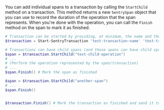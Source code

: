 You can add individual spans to a transaction by calling the `StartChild` method on a transaction. 
This method returns a new `SentrySpan` object that you can use to record the duration of the operation that the span represents. 
When you're done with the operation, you can call the `Finish` method on the span to mark it as finished.

```powershell
# Transaction can be started by providing, at minimum, the name and the operation
$transaction = Start-SentryTransaction 'test-transaction-name' 'test-transaction-operation'

# Transactions can have child spans (and those spans can have child spans as well)
$span = $transaction.StartChild("test-child-operation")
# ...
# (Perform the operation represented by the span/transaction)
# ...
$span.Finish() # Mark the span as finished

$span = $transaction.StartChild("another-span")
# ...
$span.Finish()


$transaction.Finish() # Mark the transaction as finished and send it to Sentry
```
